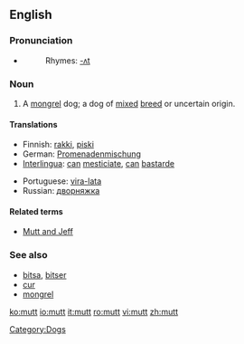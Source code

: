 {{see|mutt'}}
==English==

===Pronunciation===
*{{audio|en-us-mutt.ogg|Audio (US)}}
*:Rhymes: [[Rhymes:English:-ʌt|-ʌt]]

===Noun===
{{en-noun}}

# A [[mongrel]] dog; a dog of [[mixed]] [[breed]] or uncertain origin.

====Translations====
{{trans-top|a mongrel dog}}
*Finnish: [[rakki]], [[piski]]
*German: [[Promenadenmischung]] {{f}}
*[[Interlingua]]: [[can]] [[mesticiar|mesticiate]], [[can]] [[bastarde]]
{{trans-mid}}
*Portuguese: [[vira-lata]] {{m}}
*Russian: [[дворняжка]] {{f}}
{{trans-bottom}}

====Related terms====
*[[Mutt and Jeff]]

===See also===
*[[bitsa]], [[bitser]]
*[[cur]]
*[[mongrel]]

[[Category:Dogs]]

[[ko:mutt]]
[[io:mutt]]
[[it:mutt]]
[[ro:mutt]]
[[vi:mutt]]
[[zh:mutt]]
